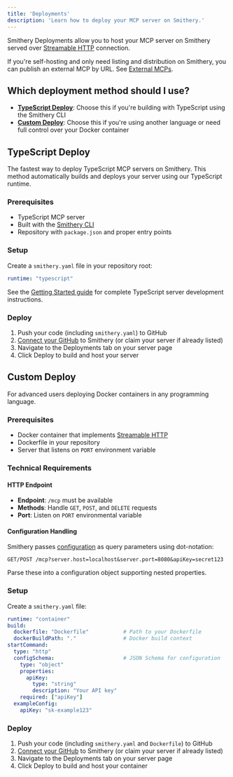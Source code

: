 ```yaml
---
title: 'Deployments'
description: 'Learn how to deploy your MCP server on Smithery.'
---
```


Smithery Deployments allow you to host your MCP server on Smithery served over [Streamable HTTP](https://modelcontextprotocol.io/specification/2025-03-26/basic/transports#streamable-http) connection.

If you're self-hosting and only need listing and distribution on Smithery, you can publish an external MCP by URL. See [External MCPs](/build/external).

## Which deployment method should I use?

- **[TypeScript Deploy](#typescript-deploy)**: Choose this if you're building with TypeScript using the Smithery CLI
- **[Custom Deploy](#custom-deploy)**: Choose this if you're using another language or need full control over your Docker container

## TypeScript Deploy

The fastest way to deploy TypeScript MCP servers on Smithery. This method automatically builds and deploys your server using our TypeScript runtime.

### Prerequisites

- TypeScript MCP server
- Built with the [Smithery CLI](https://github.com/smithery-ai/cli)
- Repository with `package.json` and proper entry points

### Setup

Create a `smithery.yaml` file in your repository root:

```yaml
runtime: "typescript"
```

See the [Getting Started guide](/build/getting-started) for complete TypeScript server development instructions.

### Deploy

1. Push your code (including `smithery.yaml`) to GitHub
2. [Connect your GitHub](/new) to Smithery (or claim your server if already listed)
3. Navigate to the Deployments tab on your server page
4. Click Deploy to build and host your server

## Custom Deploy

For advanced users deploying Docker containers in any programming language.

### Prerequisites

- Docker container that implements [Streamable HTTP](https://modelcontextprotocol.io/specification/2025-03-26/basic/transports#streamable-http)
- Dockerfile in your repository
- Server that listens on `PORT` environment variable

### Technical Requirements

#### HTTP Endpoint
- **Endpoint**: `/mcp` must be available
- **Methods**: Handle `GET`, `POST`, and `DELETE` requests
- **Port**: Listen on `PORT` environmental variable

#### Configuration Handling
Smithery passes [configuration](/build/session-config) as query parameters using dot-notation:

```
GET/POST /mcp?server.host=localhost&server.port=8080&apiKey=secret123
```

Parse these into a configuration object supporting nested properties.

### Setup

Create a `smithery.yaml` file:

```yaml
runtime: "container"
build:
  dockerfile: "Dockerfile"           # Path to your Dockerfile
  dockerBuildPath: "."               # Docker build context
startCommand:
  type: "http"
  configSchema:                      # JSON Schema for configuration
    type: "object"
    properties:
      apiKey:
        type: "string"
        description: "Your API key"
    required: ["apiKey"]
  exampleConfig:
    apiKey: "sk-example123"
```

### Deploy

1. Push your code (including `smithery.yaml` and `Dockerfile`) to GitHub
2. [Connect your GitHub](/new) to Smithery (or claim your server if already listed)
3. Navigate to the Deployments tab on your server page
4. Click Deploy to build and host your container